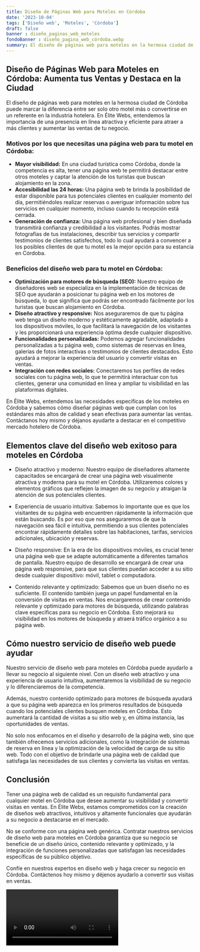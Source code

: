 ```yaml
---
title: Diseño de Páginas Web para Moteles en Córdoba
date: '2023-10-04'
tags: ['Diseño web', 'Moteles', 'Córdoba']
draft: false
banner : diseño_paginas_web_moteles
fondoBanner : diseño_pagina_web_córdoba.webp
summary: El diseño de páginas web para moteles en la hermosa ciudad de Córdoba puede marcar la diferencia entre ser solo otro motel más o convertirse en un referente en la industria hotelera. En Élite Webs, entendemos la importancia de una presencia en línea atractiva y eficiente para atraer a más clientes y aumentar las ventas de tu negocio.
---
```


## Diseño de Páginas Web para Moteles en Córdoba: Aumenta tus Ventas y Destaca en la Ciudad

El diseño de páginas web para moteles en la hermosa ciudad de Córdoba puede marcar la diferencia entre ser solo otro motel más o convertirse en un referente en la industria hotelera. En Élite Webs, entendemos la importancia de una presencia en línea atractiva y eficiente para atraer a más clientes y aumentar las ventas de tu negocio.

### Motivos por los que necesitas una página web para tu motel en Córdoba:

- **Mayor visibilidad:** En una ciudad turística como Córdoba, donde la competencia es alta, tener una página web te permitirá destacar entre otros moteles y captar la atención de los turistas que buscan alojamiento en la zona.
- **Accesibilidad las 24 horas:** Una página web te brinda la posibilidad de estar disponible para tus potenciales clientes en cualquier momento del día, permitiéndoles realizar reservas o averiguar información sobre tus servicios en cualquier momento, incluso cuando tu recepción está cerrada.
- **Generación de confianza:** Una página web profesional y bien diseñada transmitirá confianza y credibilidad a los visitantes. Podrás mostrar fotografías de tus instalaciones, describir tus servicios y compartir testimonios de clientes satisfechos, todo lo cual ayudará a convencer a los posibles clientes de que tu motel es la mejor opción para su estancia en Córdoba.

### Beneficios del diseño web para tu motel en Córdoba:

- **Optimización para motores de búsqueda (SEO):** Nuestro equipo de diseñadores web se especializa en la implementación de técnicas de SEO que ayudarán a posicionar tu página web en los motores de búsqueda, lo que significa que podrás ser encontrado fácilmente por los turistas que buscan alojamiento en Córdoba.
- **Diseño atractivo y responsive:** Nos aseguraremos de que tu página web tenga un diseño moderno y estéticamente agradable, adaptado a los dispositivos móviles, lo que facilitará la navegación de los visitantes y les proporcionará una experiencia óptima desde cualquier dispositivo.
- **Funcionalidades personalizadas:** Podemos agregar funcionalidades personalizadas a tu página web, como sistemas de reservas en línea, galerías de fotos interactivas o testimonios de clientes destacados. Esto ayudará a mejorar la experiencia del usuario y convertir visitas en ventas.
- **Integración con redes sociales:** Conectaremos tus perfiles de redes sociales con tu página web, lo que te permitirá interactuar con tus clientes, generar una comunidad en línea y ampliar tu visibilidad en las plataformas digitales.

En Élite Webs, entendemos las necesidades específicas de los moteles en Córdoba y sabemos cómo diseñar páginas web que cumplan con los estándares más altos de calidad y sean efectivas para aumentar las ventas. Contáctanos hoy mismo y déjanos ayudarte a destacar en el competitivo mercado hotelero de Córdoba.

<GifSeo />

<Cta />

## Elementos clave del diseño web exitoso para moteles en Córdoba

- Diseño atractivo y moderno: Nuestro equipo de diseñadores altamente capacitados se encargará de crear una página web visualmente atractiva y moderna para su motel en Córdoba. Utilizaremos colores y elementos gráficos que reflejen la imagen de su negocio y atraigan la atención de sus potenciales clientes.

- Experiencia de usuario intuitiva: Sabemos lo importante que es que los visitantes de su página web encuentren rápidamente la información que están buscando. Es por eso que nos aseguraremos de que la navegación sea fácil e intuitiva, permitiendo a sus clientes potenciales encontrar rápidamente detalles sobre las habitaciones, tarifas, servicios adicionales, ubicación y reservas.

- Diseño responsive: En la era de los dispositivos móviles, es crucial tener una página web que se adapte automáticamente a diferentes tamaños de pantalla. Nuestro equipo de desarrollo se encargará de crear una página web responsive, para que sus clientes puedan acceder a su sitio desde cualquier dispositivo: móvil, tablet o computadora.

- Contenido relevante y optimizado: Sabemos que un buen diseño no es suficiente. El contenido también juega un papel fundamental en la conversión de visitas en ventas. Nos encargaremos de crear contenido relevante y optimizado para motores de búsqueda, utilizando palabras clave específicas para su negocio en Córdoba. Esto mejorará su visibilidad en los motores de búsqueda y atraerá tráfico orgánico a su página web.

## Cómo nuestro servicio de diseño web puede ayudar

Nuestro servicio de diseño web para moteles en Córdoba puede ayudarlo a llevar su negocio al siguiente nivel. Con un diseño web atractivo y una experiencia de usuario intuitiva, aumentaremos la visibilidad de su negocio y lo diferenciaremos de la competencia.

Además, nuestro contenido optimizado para motores de búsqueda ayudará a que su página web aparezca en los primeros resultados de búsqueda cuando los potenciales clientes busquen moteles en Córdoba. Esto aumentará la cantidad de visitas a su sitio web y, en última instancia, las oportunidades de ventas.

No solo nos enfocamos en el diseño y desarrollo de la página web, sino que también ofrecemos servicios adicionales, como la integración de sistemas de reserva en línea y la optimización de la velocidad de carga de su sitio web. Todo con el objetivo de brindarle una página web de calidad que satisfaga las necesidades de sus clientes y convierta las visitas en ventas.

## Conclusión

Tener una página web de calidad es un requisito fundamental para cualquier motel en Córdoba que desee aumentar su visibilidad y convertir visitas en ventas. En Élite Webs, estamos comprometidos con la creación de diseños web atractivos, intuitivos y altamente funcionales que ayudarán a su negocio a destacarse en el mercado.

No se conforme con una página web genérica. Contratar nuestros servicios de diseño web para moteles en Córdoba garantiza que su negocio se beneficie de un diseño único, contenido relevante y optimizado, y la integración de funciones personalizadas que satisfagan las necesidades específicas de su público objetivo.

Confíe en nuestros expertos en diseño web y haga crecer su negocio en Córdoba. Contáctenos hoy mismo y déjenos ayudarlo a convertir sus visitas en ventas.

<Video />

<CtaBot job='Moteles' city='Córdoba'/>

<Gmaps query='Córdoba+españa+maps' />